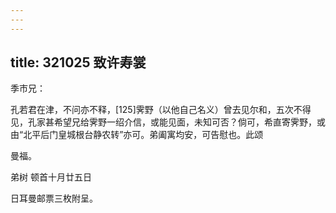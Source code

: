 ```yaml
---
---
---
```

title: 321025 致许寿裳
---




季巿兄：

孔若君在津，不问亦不释，[125]霁野（以他自己名义）曾去见尔和，五次不得见，孔家甚希望兄给霁野一绍介信，或能见面，未知可否？倘可，希直寄霁野，或由“北平后门皇城根台静农转”亦可。弟阖寓均安，可告慰也。此颂

曼福。

弟树 顿首十月廿五日

日耳曼邮票三枚附呈。